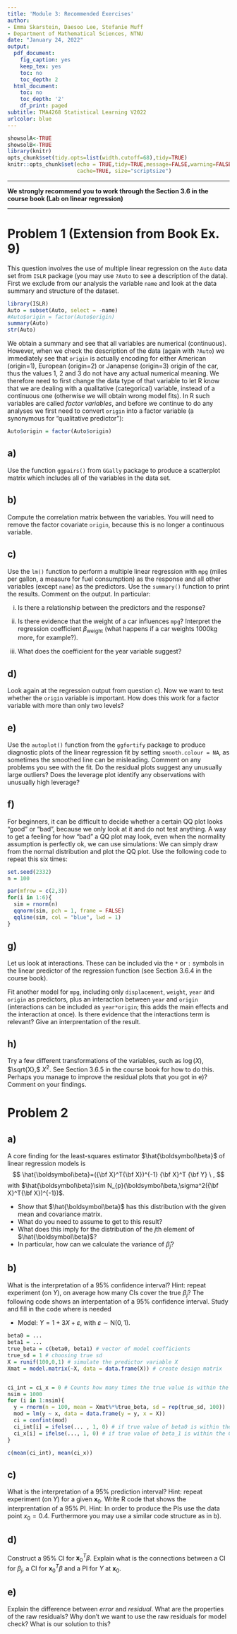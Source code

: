 ```yaml
---
title: 'Module 3: Recommended Exercises'
author:
- Emma Skarstein, Daesoo Lee, Stefanie Muff
- Department of Mathematical Sciences, NTNU
date: "January 24, 2022"
output:
  pdf_document:
    fig_caption: yes
    keep_tex: yes
    toc: no
    toc_depth: 2
  html_document:
    toc: no
    toc_depth: '2'
    df_print: paged
subtitle: TMA4268 Statistical Learning V2022
urlcolor: blue
---
```



```r
showsolA<-TRUE
showsolB<-TRUE
library(knitr)
opts_chunk$set(tidy.opts=list(width.cutoff=68),tidy=TRUE)
knitr::opts_chunk$set(echo = TRUE,tidy=TRUE,message=FALSE,warning=FALSE,strip.white=TRUE,prompt=FALSE,
                      cache=TRUE, size="scriptsize")
```


---

**We strongly recommend you to work through the Section 3.6 in the course book (Lab on linear regression)**

---

# Problem 1 (Extension from Book Ex. 9)

This question involves the use of multiple linear regression on the `Auto` data set from `ISLR` package  (you may use `?Auto` to see a description of the data). First we exclude from our analysis the variable `name` and look at the data summary and structure of the dataset.

```r
library(ISLR)
Auto = subset(Auto, select = -name)
#Auto$origin = factor(Auto$origin)
summary(Auto)
str(Auto)
```

We obtain a summary and see that all variables are numerical (continuous). However, when we check the description of the data (again with `?Auto`) we immediately see that `origin` is actually encoding for either American (origin=1), European (origin=2) or Janapense (origin=3) origin of the car, thus the values 1, 2 and 3 do not have any actual numerical meaning. We therefore need to first change the data type of that variable to let R know that we are dealing with a qualitative (categorical) variable, instead of a continuous one (otherwise we will obtain wrong model fits). In R such variables are called _factor variables_, and before we continue to do any analyses we first need to convert `origin` into a factor variable (a synonymous for "qualitative predictor"): 

```r
Auto$origin = factor(Auto$origin)
```


## a)
Use the function `ggpairs()` from `GGally` package to produce a scatterplot matrix which includes all of the variables in the data set.

## b) 
Compute the correlation matrix between the variables. You will need to remove the factor covariate `origin`, because this is no longer a continuous variable.

## c) 
Use the `lm()` function to perform a multiple linear regression with `mpg` (miles per gallon, a measure for fuel consumption) as the response and all other variables (except `name`) as the predictors. Use the `summary()` function to print the results. Comment on the output. In particular:

i. Is there a relationship between the predictors and the response?

ii. Is there evidence that the weight of a car influences `mpg`? Interpret the regression coefficient $\beta_{\text{weight}}$ (what happens if a car weights 1000kg more, for example?).

iii. What does the coefficient for the year variable suggest?

## d)
Look again at the regression output from question c). Now we want to test whether the `origin` variable is important. How does this work for a factor variable with more than only two levels?


## e) 
Use the `autoplot()` function from the `ggfortify` package to produce diagnostic plots of the linear regression fit by setting `smooth.colour = NA`, as sometimes the smoothed line can be misleading. Comment on any problems you see with the fit. Do the residual plots suggest any unusually large outliers? Does the leverage plot identify any observations with unusually high leverage?

## f)
For beginners, it can be difficult to decide whether a certain QQ plot looks "good" or "bad", because we only look at it and do not test anything. A way to get a feeling for how "bad" a QQ plot may look, even when the normality assumption is perfectly ok, we can use simulations: We can simply draw from the normal distribution and plot the QQ plot. Use the following code to repeat this six times:

```r
set.seed(2332)
n = 100

par(mfrow = c(2,3))
for(i in 1:6){
  sim = rnorm(n)
  qqnorm(sim, pch = 1, frame = FALSE)
  qqline(sim, col = "blue", lwd = 1)
}
```

## g)
Let us look at interactions. These can be included via the `*` or `:` symbols in the linear predictor of the regression function (see Section 3.6.4 in the course book).

Fit another model for `mpg`, including only `displacement`, `weight`, `year` and `origin` as predictors, plus an interaction between `year` and `origin` (interactions can be included as `year*origin`; this adds the main effects and the interaction at once). Is there evidence that the interactions term is relevant? Give an interprentation of the result. 



## h)
Try a few different transformations of the variables, such as $\log(X),$ $\sqrt{X},$ $X^2$. See Section 3.6.5 in the course book for how to do this. Perhaps you manage to improve the residual plots that you got in e)? Comment on your findings.


# Problem 2

## a)
A core finding for the least-squares estimator $\hat{\boldsymbol\beta}$ of linear regression models is
$$ \hat{\boldsymbol\beta}=({\bf X}^T{\bf X})^{-1} {\bf X}^T {\bf Y} \ , $$
with $\hat{\boldsymbol\beta}\sim N_{p}(\boldsymbol\beta,\sigma^2({\bf X}^T{\bf X})^{-1})$.

* Show that $\hat{\boldsymbol\beta}$ has this distribution with the given mean and covariance matrix. 
* What do you need to assume to get to this result? 
* What does this imply for the distribution of the $j$th element of $\hat{\boldsymbol\beta}$? 
* In particular, how can we calculate the variance of $\hat{\beta}_j$?

## b) 
What is the interpretation of a 95% confidence interval? Hint: repeat experiment (on $Y$), on average how many CIs cover the true $\beta_j$? The following code shows an interpentation of a $95\%$ confidence interval. Study and fill in the code where is needed

* Model: $Y = 1 + 3X + \varepsilon$, with $\varepsilon \sim \mathsf{N}(0,1)$.

```r
beta0 = ...
beta1 = ...
true_beta = c(beta0, beta1) # vector of model coefficients
true_sd = 1 # choosing true sd
X = runif(100,0,1) # simulate the predictor variable X
Xmat = model.matrix(~X, data = data.frame(X)) # create design matrix


ci_int = ci_x = 0 # Counts how many times the true value is within the confidence interval
nsim = 1000
for (i in 1:nsim){
  y = rnorm(n = 100, mean = Xmat%*%true_beta, sd = rep(true_sd, 100))
  mod = lm(y ~ x, data = data.frame(y = y, x = X))
  ci = confint(mod)
  ci_int[i] = ifelse(... , 1, 0) # if true value of beta0 is within the CI then 1 else 0
  ci_x[i] = ifelse(..., 1, 0) # if true value of beta_1 is within the CI then 1 else 0
}

c(mean(ci_int), mean(ci_x))
```


## c)
What is the interpretation of a 95% prediction interval? Hint: repeat experiment (on $Y$) for a given ${\boldsymbol x}_0$. Write R code that shows the interprentation of a 95% PI. Hint: In order to produce the PIs use the data point $x_0 = 0.4.$ Furthermore you may use a similar code structure as in b). 

## d)
Construct a 95% CI for ${\boldsymbol x}_0^T \beta$. Explain what is the connections between a CI for $\beta_j$, a CI for ${\boldsymbol x}_0^T \beta$ and a PI for $Y$ at ${\boldsymbol x}_0$.

## e)
Explain the difference between _error_ and _residual_.  What are the properties of the raw residuals? Why don't we want to use the raw residuals for model check? What is our solution to this? 

